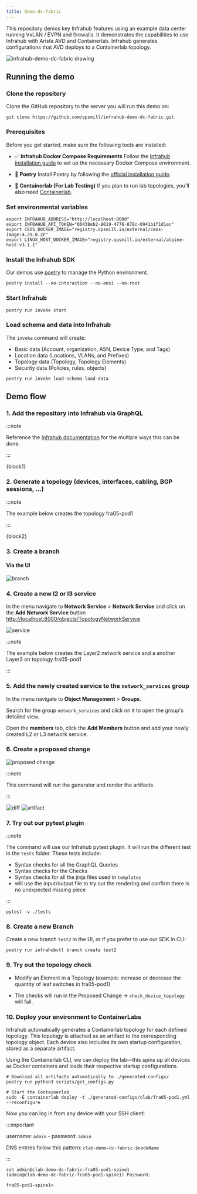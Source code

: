 ```yaml
---
title: Demo-dc-fabric
---
```



This repository demos key Infrahub features using an example data center running VxLAN / EVPN and firewalls. It demonstrates the capabilities to use Infrahub with Arista AVD and Containerlab. Infrahub generates configurations that AVD deploys to a Containerlab topology.

![infrahub-demo-dc-fabric drawing](./infrahub-demo-dc-fabric.excalidraw.svg)

## Running the demo

### Clone the repository

Clone the GitHub repository to the server you will run this demo on:

```shell
git clone https://github.com/opsmill/infrahub-demo-dc-fabric.git
```

### Prerequisites

Before you get started, make sure the following tools are installed:

- ✅ **Infrahub Docker Compose Requirements**
  Follow the [Infrahub installation guide](https://docs.infrahub.app/guides/installation#docker-compose) to set up the necessary Docker Compose environment.

- 🐍 **Poetry**
  Install Poetry by following the [official installation guide](https://python-poetry.org/docs).

- 🧪 **Containerlab (For Lab Testing)**
  If you plan to run lab topologies, you'll also need [Containerlab](https://containerlab.dev/install/).

### Set environmental variables

```shell
export INFRAHUB_ADDRESS="http://localhost:8000"
export INFRAHUB_API_TOKEN="06438eb2-8019-4776-878c-0941b1f1d1ec"
export CEOS_DOCKER_IMAGE="registry.opsmill.io/external/ceos-image:4.29.0.2F"
export LINUX_HOST_DOCKER_IMAGE="registry.opsmill.io/external/alpine-host:v3.1.1"
```

### Install the Infrahub SDK

Our demos use [poetry](https://python-poetry.org/) to manage the Python environment.

```shell
poetry install --no-interaction --no-ansi --no-root
```

### Start Infrahub

```shell
poetry run invoke start
```

### Load schema and data into Infrahub

The `invoke` command will create:

- Basic data (Account, organization, ASN, Device Type, and Tags)
- Location data (Locations, VLANs, and Prefixes)
- Topology data (Topology, Topology Elements)
- Security data (Policies, rules, objects)

```shell
poetry run invoke load-schema load-data
```

## Demo flow

### 1. Add the repository into Infrahub via GraphQL

:::note

Reference the [Infrahub documentation](https://docs.infrahub.app/guides/repository) for the multiple ways this can be done.

:::

<CodeBlock language="graphql">{block1}</CodeBlock>

### 2. Generate a topology (devices, interfaces, cabling, BGP sessions, ...)

:::note

The example below creates the topology fra05-pod1

:::

<CodeBlock language="bash">{block2}</CodeBlock>

### 3. Create a branch

#### Via the UI

![branch](./img/branch.png)

### 4. Create a new l2 or l3 service

In the menu navigate to **Network Service** > **Network Service** and click on the **Add Network Service** button
[http://localhost:8000/objects/TopologyNetworkService](http://localhost:8000/objects/TopologyNetworkService)

![service](./img/service.png)

:::note

The example below creates the Layer2 network service and a another Layer3 on topology fra05-pod1

:::

### 5. Add the newly created service to the `network_services` group

In the menu navigate to **Object Management** > **Groups**.

Search for the group `network_services` and click on it to open the group's detailed view.

Open the **members** tab, click the **Add Members** button and add your newly created L2 or L3 network service.

### 6. Create a proposed change

![proposed change](./img/pc.png)

:::note

This command will run the generator and render the artifacts

:::

![diff](./img/diff.png)
![artifact](./img/artifact.png)

### 7. Try out our pytest plugin

:::note

The command will use our Infrahub pytest plugin. It will run the different test in the `tests` folder. These tests include:

- Syntax checks for all the GraphQL Queries
- Syntax checks for the Checks
- Syntax checks for all the jinja files used in `templates`
- will use the input/output file to try out the rendering and confirm there is no unexpected missing piece

:::

```shell
pytest -v ./tests
```

### 8. Create a new Branch

Create a new branch `test2` in the UI, or if you prefer to use our SDK in CLI:

```shell
poetry run infrahubctl branch create test2
```

### 9. Try out  the topology check

- Modify an Element in a Topology (example: increase or decrease the quantity of leaf switches in fra05-pod1)

- The checks will run in the Proposed Change -> `check_device_topology` will fail.

### 10. Deploy your environment to ContainerLabs

Infrahub automatically generates a Containerlab topology for each defined topology. This topology is attached as an artifact to the corresponding topology object. Each device also includes its own startup configuration, stored as a separate artifact.

Using the Containerlab CLI, we can deploy the lab—this spins up all devices as Docker containers and loads their respective startup configurations.

```shell
# Download all artifacts automatically to ./generated-configs/
poetry run python3 scripts/get_configs.py

# Start the Containerlab
sudo -E containerlab deploy -t ./generated-configs/clab/fra05-pod1.yml --reconfigure
```

Now you can log in from any device with your SSH client!

:::important

username: `admin` - password: `admin`

DNS entries follow this pattern: `clab-demo-dc-fabric-$nodeName`

:::

```shell
ssh admin@clab-demo-dc-fabric-fra05-pod1-spine1
(admin@clab-demo-dc-fabric-fra05-pod1-spine1) Password:

fra05-pod1-spine1>
```
